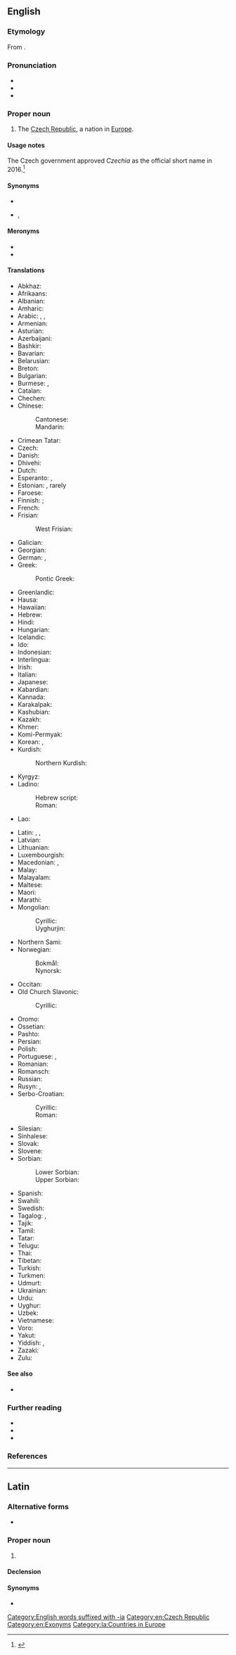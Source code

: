==English==

===Etymology===
From {{af|en|Czech|-ia|lang2=la|pos2=forming place names}}.

===Pronunciation===
* {{IPA|en|/ˈt͡ʃɛkiə/}}
* {{audio|en|En-Czechia.oga|Audio}}
* {{rhymes|en|ɛkiə}}

===Proper noun===
{{en-proper noun}}

# {{senseid|en|Q213}} {{lb|en|uncommon}} The [[Czech Republic]], a nation in [[Europe]].

====Usage notes====
The Czech government approved ''Czechia'' as the official short name in 2016.<ref>{{cite-web
|title=Czech Republic to be known as 'Czechia'
|work=BBC News
|date=2016-04-16
|url=https://www.bbc.com/news/world-europe-36048186}}</ref>

====Synonyms====
* {{l|en|Czech Republic}}
* {{l|en|Czechland}}, {{l|en|Czechlands}}

====Meronyms====
* {{l|en|Bohemia}}
* {{l|en|Moravia}}

====Translations====
{{trans-top|id=Q213|country in Europe}}
* Abkhaz: {{t|ab|Чехиа}}
* Afrikaans: {{t|af|Tsjeggië}}
* Albanian: {{t+|sq|Çekia|f}}
* Amharic: {{t|am|ቼክ}}
* Arabic: {{t|ar|تْشِيكِيَّا|f}}, {{t|ar|التّْشِيك|f}}, {{t|ar|تْشِيسْكُو|f}}
* Armenian: {{t|hy|Չեխիա}}
* Asturian: {{t+|ast|Chequia|f}}
* Azerbaijani: {{t+|az|Çexiya}}
* Bashkir: {{t|ba|Чехия}}
* Bavarian: {{t|bar|Tschechei|f}}
* Belarusian: {{t|be|Чэ́хія|f}}
* Breton: {{t+|br|Tchekia}}
* Bulgarian: {{t+|bg|Че́хия|f}}
* Burmese: {{t+|my|ချက်}}, {{t|my|ချက်သမ္မတနိုင်ငံ}} {{q|Czech Republic}}
* Catalan: {{t+|ca|Txèquia|f}}
* Chechen: {{t|ce|Чехи}}
* Chinese:
*: Cantonese: {{t|yue|捷克|tr=zit6 hak1}}
*: Mandarin: {{t+|cmn|捷克|tr=Jiékè}}
* Crimean Tatar: {{t|crh|Çehiya}}
* Czech: {{t+|cs|Česko|n}}
* Danish: {{t+|da|Tjekkiet|n}}
* Dhivehi: {{t|dv|ޗެކް}}
* Dutch: {{t+|nl|Tsjechië|n}}
* Esperanto: {{t|eo|Ĉeĥio}}, {{t+|eo|Ĉeĥujo}}
* Estonian: {{t+|et|Tšehhi}}, rarely {{t|et|Tšehhimaa}}
* Faroese: {{t+|fo|Kekkia|n}}
* Finnish: {{t+|fi|Tšekki}}; {{t+|fi|Tšekinmaa}} {{q|rare}}
* French: {{t+|fr|Tchéquie|f}}
* Frisian:
*: West Frisian: {{t|fy|Tsjechje}}
* Galician: {{t+|gl|Chequia|f}}
* Georgian: {{t|ka|ჩეხეთი}}
* German: {{t+|de|Tschechien|n}}, {{t+|de|Tschechei|f}} {{q|dated}}
* Greek: {{t+|el|Τσεχία|f}}
*: Pontic Greek: {{t|pnt|Τσεχία}}
* Greenlandic: {{t|kl|Tjekkia}}
* Hausa: {{t|ha|Kazech}}
* Hawaiian: {{t|haw|Tiekia}}
* Hebrew: {{t|he|צֶ׳כְיָה|f|tr=chekhia}}
* Hindi: {{t+|hi|चेक|m}}
* Hungarian: {{t+|hu|Csehország}}
* Icelandic: {{t+|is|Tékkland|n}}
* Ido: {{t+|io|Chekia}}
* Indonesian: {{t|id|Ceko}}
* Interlingua: {{t|ia|Chechia}}
* Irish: {{t|ga|Seic|alt=an tSeic|f}}
* Italian: {{t+|it|Cechia|f}}
* Japanese: {{t+|ja|チェコ|tr=Cheko}}
* Kabardian: {{t|kbd|Чехиэ}}
* Kannada: {{t+|kn|ಜೆಕ್}}
* Karakalpak: {{t|kaa|Shexiya}}
* Kashubian: {{t|csb|Czeskô|n}}
* Kazakh: {{t|kk|Чехия}}
* Khmer: {{t+|km|ឆែក}}
* Komi-Permyak: {{t|koi|Ческо}}
* Korean: {{t+|ko|^체코}}, {{t+|ko|^체스꼬}} {{qualifier|North Korea}}
* Kurdish:
*: Northern Kurdish: {{t|kmr|Çekya}}
* Kyrgyz: {{t+|ky|Чехия}}
* Ladino:
*: Hebrew script: {{t|lad|צ׳אקא|f}}
*: Roman: {{t|lad|Chekia|f}}
* Lao: {{t|lo|ເຊັກກີ}}
{{trans-mid}}
* Latin: {{t|la|Cechia|f}}, {{t|la|Czechia|f}}, {{t|la|Tzechia|f}}
* Latvian: {{t+|lv|Čehija|f}}
* Lithuanian: {{t+|lt|Čekija|f}}
* Luxembourgish: {{t+|lb|Tschechei|alt=d'Tschechei}}
* Macedonian: {{t+|mk|Чешка|f}}, {{t|mk|Чехија|f}} {{q|rarely}}
* Malay: {{t|ms|Czech}}
* Malayalam: {{t|ml|ചെക്ക്‌}}
* Maltese: {{t|mt|Ċekja|f}}
* Maori: {{t|mi|Tīekia}}
* Marathi: {{t|mr|चेक}}
* Mongolian:
*: Cyrillic: {{t+|mn|Чех}}
*: Uyghurjin: {{t|mn|ᠴᠧᠬᠣ᠋}}
* Northern Sami: {{t|se|Čeahkka}}
* Norwegian: {{t+|no|Tsjekkia}}
*: Bokmål: {{t+|nb|Tsjekkia|n}}
*: Nynorsk: {{t+|nn|Tsjekkia|n}}
* Occitan: {{t+|oc|Chequia|f}}
* Old Church Slavonic:
*: Cyrillic: {{t-check|cu|Чешьско|n}} {{q|modern}}
* Oromo: {{t|om|Cheekiyaa}}
* Ossetian: {{t|os|Чехи}}
* Pashto: {{t+|ps|چک|m|tr=ček}}
* Persian: {{t+|fa|چک|tr=ček}}
* Polish: {{t+|pl|Czechy|p}}
* Portuguese: {{t+|pt|Chéquia|f}}, {{t+|pt|Tchéquia|f}}
* Romanian: {{t+|ro|Cehia|f}}
* Romansch: {{t|rm|Tschechia|f}}
* Russian: {{t+|ru|Че́хия|f}}
* Rusyn: {{t|rue|Че́сько|n}}, {{t|rue|Че́хія|f}}
* Serbo-Croatian:
*: Cyrillic: {{t|sh|Че̏шка̄|f}}
*: Roman: {{t+|sh|Čȅškā|f}}
* Silesian: {{t|szl|Czesko|n}}
* Sinhalese: {{t|si|චෙක්}}
* Slovak: {{t+|sk|Česko|n}}
* Slovene: {{t+|sl|Čẹ̑ška|f}}
* Sorbian:
*: Lower Sorbian: {{t|dsb|Česka|f}}
*: Upper Sorbian: {{t|hsb|Čěska|f}}
* Spanish: {{t+|es|Chequia|f}}
* Swahili: {{t|sw|Ucheki}}
* Swedish: {{t+|sv|Tjeckien|n}}
* Tagalog: {{t|tl|Tsekya}}, {{t+|tl|Tseko}}
* Tajik: {{t|tg|Чехия}}
* Tamil: {{t|ta|செக்}}
* Tatar: {{t|tt|Чехия}}
* Telugu: {{t|te|చెక్}}
* Thai: {{t|th|เช็กเกีย}}
* Tibetan: {{t|bo|ཅེ་ཁེ།}}
* Turkish: {{t+|tr|Çekya}}
* Turkmen: {{t|tk|Çehiýa}}
* Udmurt: {{t|udm|Чехия}}
* Ukrainian: {{t+|uk|Че́хія|f}}
* Urdu: {{t|ur|چیک|tr=cek}}
* Uyghur: {{t|ug|چېخ}}
* Uzbek: {{t+|uz|Chexiya}}
* Vietnamese: {{t|vi|Séc}}
* Voro: {{t|vor|Tsehhi}}
* Yakut: {{t|sah|Чехия}}
* Yiddish: {{t|yi|טשעכײַ|f}}, {{t|yi|טשעכיע|f}}
* Zazaki: {{qualifier|Southern Zazaki}} {{t|zza|Çekıstan}}
* Zulu: {{t|zu|ITsheki}}
{{trans-bottom}}

====See also====
* {{list:countries of Europe/en}}{{topics|en|Countries in Europe}}

===Further reading===
* {{pedia|Czech Republic}}
* {{pedia|Name of the Czech Republic}}
* {{R:GNV|Czechia, Czech Republic|startyear=1990}}

===References===
<references/>

[[Category:English words suffixed with -ia]]
[[Category:en:Czech Republic]]
[[Category:en:Exonyms]]

----

==Latin==
{{wikipedia|lang=la}}

===Alternative forms===
* {{l|la|Cechia}}

===Proper noun===
{{la-proper noun|Czechia<1.loc>}}

# {{lb|la|New Latin}} {{l|en|Czechia}} {{gloss|the Czech Republic}}

====Declension====
{{la-ndecl|Czechia<1.loc>}}

====Synonyms====
* {{l|la|Bōhēmia}}

[[Category:la:Countries in Europe]]